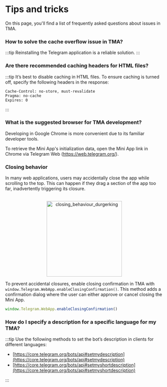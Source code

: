 
# Tips and tricks

On this page, you'll find a list of frequently asked questions about issues in TMA.

### How to solve the cache overflow issue in TMA?

:::tip
Reinstalling the Telegram application is a reliable solution.
:::

### Are there recommended caching headers for HTML files?

:::tip
It’s best to disable caching in HTML files. To ensure caching is turned off, specify the following headers in the response:

```http
Cache-Control: no-store, must-revalidate
Pragma: no-cache
Expires: 0
```

:::

### What is the suggested browser for TMA development?

Developing in Google Chrome is more convenient due to its familiar developer tools.

To retrieve the Mini App's initialization data, open the Mini App link in Chrome via Telegram Web (https://web.telegram.org/).

### Closing behavior

In many web applications, users may accidentally close the app while scrolling to the top. This can happen if they drag a section of the app too far, inadvertently triggering its closure.

<p align="center">
  <br />

  <img width="240" src="/img/docs/telegram-apps/closing-behaviour.svg" alt="closing_behaviour_durgerking" />

  <br />
</p>

To prevent accidental closures, enable closing confirmation in TMA with `window.Telegram.WebApp.enableClosingConfirmation()`. This method adds a confirmation dialog where the user can either approve or cancel closing the Mini App.

```typescript
window.Telegram.WebApp.enableClosingConfirmation()
```

### How do I specify a description for a specific language for my TMA?

:::tip
Use the following methods to set the bot’s description in clients for different languages:

- [https://core.telegram.org/bots/api#setmydescription](https://core.telegram.org/bots/api#setmydescription)
- [https://core.telegram.org/bots/api#setmyshortdescription](https://core.telegram.org/bots/api#setmyshortdescription)

:::

<Feedback />
